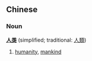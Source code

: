 ==Chinese==
===Noun===
'''[[人]][[类]]''' (simplified; traditional: [[人類]])

# [[humanity]], [[mankind]]